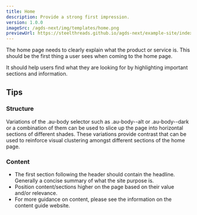 ```yaml
---
title: Home
description: Provide a strong first impression.
version: 1.0.0
imageSrc: /agds-next/img/templates/home.png
previewUrl: https://steelthreads.github.io/agds-next/example-site/index.html
---
```


The home page needs to clearly explain what the product or service is. This should be the first thing a user sees when coming to the home page.

It should help users find what they are looking for by highlighting important sections and information.

## Tips

### Structure

Variations of the .au-body selector such as .au-body--alt or .au-body--dark or a combination of them can be used to slice up the page into horizontal sections of different shades. These variations provide contrast that can be used to reinforce visual clustering amongst different sections of the home page.

### Content

- The first section following the header should contain the headline. Generally a concise summary of what the site purpose is.
- Position content/sections higher on the page based on their value and/or relevance.
- For more guidance on content, please see the information on the content guide website.
